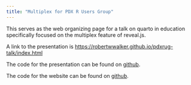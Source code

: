 ```yaml
---
title: "Multiplex for PDX R Users Group"
---
```


This serves as the web organizing page for a talk on quarto in education specifically focused on the multiplex feature of reveal.js.

A link to the presentation is [https://robertwwalker.github.io/pdxrug-talk/index.html](https://robertwwalker.github.io/pdxrug-talk/index.html)

The code for the presentation can be found on [github](https://github.com/robertwwalker/pdxrug-talk/blob/main/index.qmd). 

The code for the website can be found on [github](https://github.com/robertwwalker/pdxrug/). 

